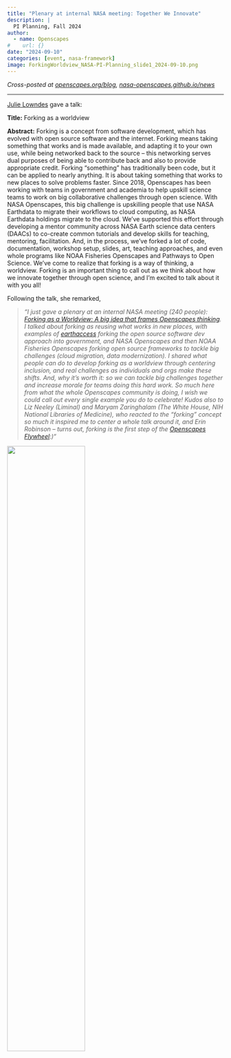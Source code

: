 ```yaml
---
title: "Plenary at internal NASA meeting: Together We Innovate"
description: |
  PI Planning, Fall 2024
author:
  - name: Openscapes
#    url: {}
date: "2024-09-10"
categories: [event, nasa-framework]
image: ForkingWorldview_NASA-PI-Planning_slide1_2024-09-10.png
---
```


*Cross-posted at [openscapes.org/blog](https://openscapes.org/blog), [nasa-openscapes.github.io/news](https://nasa-openscapes.github.io/news.html)*

------------------------------------------------------------------------

[Julie Lowndes](https://openscapes.org/team) gave a talk:

**Title:** Forking as a worldview

**Abstract:** Forking is a concept from software development, which has evolved with open source software and the internet. Forking means taking something that works and is made available, and adapting it to your own use, while being networked back to the source – this networking serves dual purposes of being able to contribute back and also to provide appropriate credit. Forking “something” has traditionally been code, but it can be applied to nearly anything. It is about taking something that works to new places to solve problems faster. Since 2018, Openscapes has been working with teams in government and academia to help upskill science teams to work on big collaborative challenges through open science. With NASA Openscapes, this big challenge is upskilling people that use NASA Earthdata to migrate their workflows to cloud computing, as NASA Earthdata holdings migrate to the cloud. We’ve supported this effort through developing a mentor community across NASA Earth science data centers (DAACs) to co-create common tutorials and develop skills for teaching, mentoring, facilitation. And, in the process, we’ve forked a lot of code, documentation, workshop setup, slides, art, teaching approaches, and even whole programs like NOAA Fisheries Openscapes and Pathways to Open Science. We’ve come to realize that forking is a way of thinking, a worldview. Forking is an important thing to call out as we think about how we innovate together through open science, and I'm excited to talk about it with you all!

Following the talk, she remarked,

::: {.blockquote-blue}
> *"I just gave a plenary at an internal NASA meeting (240 people): [Forking as a Worldview: A big idea that frames Openscapes thinking](https://docs.google.com/presentation/d/1u0pQ3p3eNMxPn44GsZF0OKxhnJem7MD_3MWp8W_qXp8/edit#slide=id.g2f7acce46f8_0_0). I talked about forking as reusing what works in new places, with examples of [earthaccess](https://earthaccess.readthedocs.io/en/latest/) forking the open source software dev approach into government, and NASA Openscapes and then NOAA Fisheries Openscapes forking open source frameworks to tackle big challenges (cloud migration, data modernization). I shared what people can do to develop forking as a worldview through centering inclusion, and real challenges as individuals and orgs make these shifts. And, why it’s worth it: so we can tackle big challenges together and increase morale for teams doing this hard work. So much here from what the whole Openscapes community is doing, I wish we could call out every single example you do to celebrate! Kudos also to Liz Neeley (Liminal) and Maryam Zaringhalam (The White House, NIH National Libraries of Medicine), who reacted to the “forking” concept so much it inspired me to center a whole talk around it, and Erin Robinson – turns out, forking is the first step of the [Openscapes Flywheel](https://openscapes.org/approach#openscapes-flywheel):)"*
:::

![](ForkingWorldview_NASA-PI-Planning_slide1_2024-09-10.png){fig-alt="Title slide of talk, white text on blue background: Forking as a Worldview. A big idea that frames Openscapes thinking. Julie Lowndes and the Openscapes community. NASA Earthdata PI Planning Plenary. To right, a half-globe satellite image of Earth showing clouds, water, South America" width="60%"}
